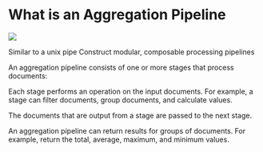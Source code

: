 # What is an Aggregation Pipeline

![](/img/20-what-is-aggregation/aggregation-pipeline.png)

Similar to a unix pipe 
Construct modular, composable processing pipelines

An aggregation pipeline consists of one or more stages that process documents:

Each stage performs an operation on the input documents. For example, a stage can filter documents, group documents, and calculate values.

The documents that are output from a stage are passed to the next stage.

An aggregation pipeline can return results for groups of documents. For example, return the total, average, maximum, and minimum values.